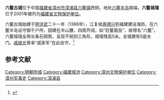 {{coord|23|56|02|N|117|44|58|E|display=title|scale:100000}}
{{文物保护单位
| 级别 = 省级
| 省区市 = 福建省
| 名称 = 六鳌城墙
| 图片 = 
| 所在 = [[漳浦县|漳浦县]][[六鳌镇|六鳌镇]]
| 分类 = 古建筑
| 时代 = 明
| 编号 = 
| 登录 = 2001年1月20日
}}

'''六鳌古城'''位于中国[[福建省|福建省]][[漳州市|漳州市]][[漳浦县|漳浦县]][[六鳌镇|六鳌镇]]西侧，地处[[六鳌半岛|六鳌半岛]]南端，'''六鳌城墙'''已于2001年被列为[[福建省文物保护单位|福建省文物保护单位]]。

六鳌古城始建于[[明|明]][[洪武|洪武]]二十一年（1388年），江复侯[[周德兴|周德兴]]到福建建设海防，在六鳌半岛设守御千户所，因建在半山腰，四周开阔，如“巨鳌载岳”，故得名“六鳌”。六鳌城墙全用长条石砌筑，呈现不规则三角形，城墙残高5米。全城建有5座水门。[[戚继光|戚继光]]曾率“戚家军”在此驻守。<ref>{{cite web |author=杨水明 |title=六鳌古城：倾听历史的涛声 |publisher=泉州晚报 |url=http://qzweb.com.cn/gb/content/2003-11/23/content_1060030.htm |access-date=2011-08-09 |archive-url=https://web.archive.org/web/20120426081914/http://qzweb.com.cn/gb/content/2003-11/23/content_1060030.htm |archive-date=2012-04-26 |dead-url=yes }}</ref>

==参考文献==
{{reflist}}
{{DEFAULTSORT:L六}}
{{福建省境内的古城墙}}
[[Category:明朝所城|Category:明朝所城]]
[[Category:福建城池|Category:福建城池]]
[[Category:漳州文物保护单位|Category:漳州文物保护单位]]
[[Category:漳州军事史|Category:漳州军事史]]
[[Category:漳浦县|Category:漳浦县]]